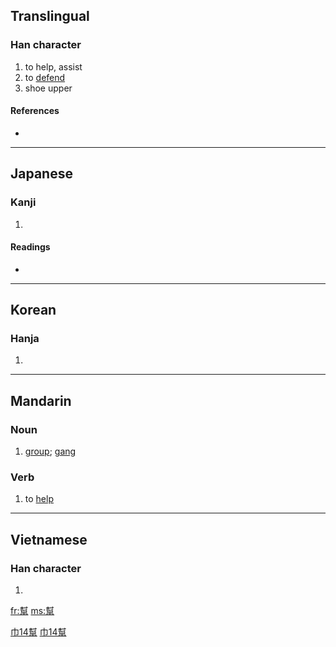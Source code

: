 {{also|帮}}
==Translingual==

===Han character===
{{Han char|rn=50|rad=巾|as=14|sn=17|four=4422<sub>7</sub>|canj=土戈竹日月 (GIHAB)}}

# to help, assist
# to [[defend]]
# shoe upper

====References====
* {{Han ref|kx=0337.230|dkj=09125|dj=0644.280|hdz=10756.150|uh=5E6B|ud=24171|bh=C0B0|bd=49328}}

----

==Japanese==

===Kanji===
{{ja-kanji|grade=|rs=巾14}}

# {{defn|Japanese}}

====Readings====
* {{ja-readings|on=[[ほう]] (hō)|kun=[[たすける]] (tasukeru)}}

----

==Korean==

===Hanja===
{{ko-hanja|hangeul=방|rv=bang|mr=pang}}

# {{defn|Korean|sort=巾14}}

----

==Mandarin==

===Noun===
{{cmn-noun|t|pin=bāng|pint=bang1|tra=幫|sim=帮|rs=巾14}}

# [[group]]; [[gang]]

===Verb===
{{cmn-verb|t|pin=bāng|pint=bang1|tra=幫|sim=帮|rs=巾14}}

# to [[help]]

[[Category:zh-tw:Elementary Mandarin|巾14幫]]
[[Category:zh-tw:Intermediate Mandarin|巾14幫]]

----

==Vietnamese==

===Han character===
{{vi-hantu|[[bang]]|rs=巾14}}

# {{defn|Vietnamese|sort=巾14}}

[[fr:幫]]
[[ms:幫]]